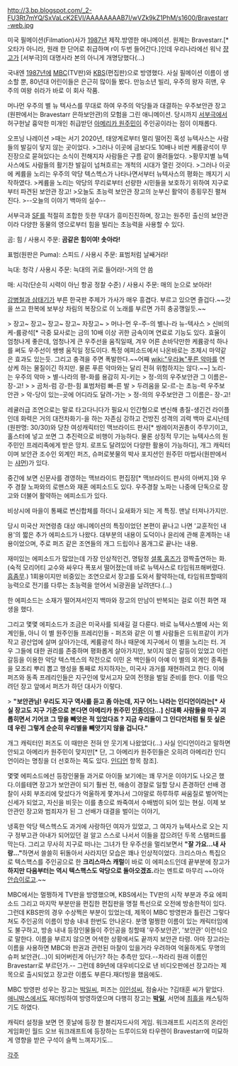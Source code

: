 http://3.bp.blogspot.com/_2-FU3Rt7mYQ/SxVaLcK2EVI/AAAAAAAAB7I/wVZk9kZ1PhM/s1600/Bravestarr-web.jpg

미국 필메이션(Filmation)사가 [[1987년]] 제작.방영한 애니메이션. 원제는 Bravestarr.[* 오타가 아니라, 원래 한 단어로 취급하며 r이 두번 들어간다.]인데 우리나라에선 워낙 [[쟝고]]가 [서부극]의 대명사라 본의 아니게 개명당했다(...)

국내엔 [[1987년]]에 [[MBC]](TV판)와 [[KBS]](편집판)으로 방영했다. 
사실 필메이션 이름이 생소할 뿐, 80년대 어린이들은 은근히 많이들 봤다. 만능소년 빌리, 우주의 왕자 히맨, 우주의 여왕 쉬라가 바로 이 회사 작품.

머나먼 우주의 별 뉴 텍사스를 무대로 하여 우주의 악당들과 대결하는 우주보안관 장고(원판에서는 Bravestarr 은하보안관)의 모험을 그린 애니메이션. 당시까지 [[서부극]]에서 허구헌날 흉악한 미개인 취급받던 [[아메리카 원주민]]이 주인공이라는 점이 이채롭다.

오프닝 나레이션
>때는 서기 2020년, 태양계로부터 멀리 떨어진 혹성 뉴텍사스는 사람들의 발길이 닿지 않는 곳이었다.
>그러나 이곳에 금보다도 10배나 비싼 케륨광석이 무진장으로 묻혀있다는 소식이 전해지자 사람들은 구름 같이 몰려들었다.
>황무지별 뉴텍사스에도 사람들의 활기찬 발길이 넘쳐흐르는 개척의 시대가 열린 것이다.
>그러나 이곳에 케륨을 노리는 우주의 악당 텍스헥스가 나타나면서부터 뉴텍사스의 평화는 깨지기 시작하였다.
>케륨을 노리는 악당의 무리로부터 선량한 시민들을 보호하기 위하여 지구로부터 파견된 보안관 장고!
>오늘도 초능력 보안관 장고의 눈부신 활약이 종횡무진 펼쳐진다.
>--오늘의 이야기 백마의 실수--

서부극과 [[SF]]를 적절히 조합한 듯한 무대가 흥미진진하며, 장고는 원주민 출신의 보안관이라 다양한 동물의 영으로부터 힘을 빌리는 초능력을 사용할 수 있다.

곰: 힘 / 사용시 주문: '''곰같은 힘이여! 솟아라!'''

표범(원판은 Puma): 스피드 / 사용시 주문: 표범처럼 날쌔거라!

늑대: 청각 / 사용시 주문: 늑대의 귀로 들어라!-거의 안 씀

매: 시각(단순히 시력이 아닌 항공 정찰 수준) / 사용시 주문: 매의 눈으로 보아라!

[[강병철과 삼태기]]가 부른 한국판 주제가 가사가 매우 흥겹다. 부르고 있으면 즐겁다.~~갓을 쓰고 한복에 보부상 차림의 복장으로 이 노래를 부르면 가히 충공깽일듯.~~

> 장고~ 장고~ 장고~ 장고~ 자장고~ 
> 머나-먼 우-주-의 별나-라 뉴-텍사스
> 신비의 케-륨광석[* 극중 묘사로는 금의 10배 이상 귀한 금속이며 연료로 기능도 있다. 효율이 엄청나게 좋은데, 엄청나게 큰 우주선을 움직일때, 겨우 어른 손바닥만한 케륨광석 하나를 써도 우주선이 쌩쌩 움직일 정도이다. 특정 에피소드에서 나온바로는 조제시 마약같은 효과도 있는듯. 그리고 충격을 주면 폭발한다.~~어째 [[wiki:"우라늄"푸른 악마]]를 연상케 하는 물질이긴 하지만. 물론 푸른 악마와는 달리 전혀 위험하지는 않다.~~] 노리-는 우주의 악마
> 별-나라의 평-화를 용감히 지-키는
> 정-의의 우주보안관 그 이름은- 장-고!
>
> 곰처-럼 강-한-힘 표범처럼 빠-른 발
> 두려움을 모-르-는 초능-력 우주보안관
> 악-당이 있는-곳에 어디라도 달려-가는 
> 정-의의 우주보안관 그 이름은- 장-고!

레귤러급 조연으로는 말로 타고다니다가 필요시 인간형으로 변신해 총질-생긴건 라이플인데 화력은 거의 대전차화기-을 하는 자존심 강하고 건방진 성격의 괴력 백마 로시난테(원판명: 30/30)와 당찬 여성캐릭터인 맥브라이드 판사[* 쌍레이저권총이 주무기이고, 홀스터에 넣고 쏘면 그 추진력으로 비행이 가능하다. 물론 상징적 무기는 뉴텍사스의 원주민인 프레리족에게 받은 망치. 로프도 달려있어 다양한 활용이 가능하다], 개그 캐릭터이며 보안관 조수인 외계인 퍼즈, 슈퍼로봇물의 박사 포지션인 원주민 마법사(원판에서는 [[샤먼]])가 있다.

중간에 보면 신문사를 경영하는 맥브라이드 편집장[* 맥브라이드 판사의 아버지.]와 우주 경찰 노파와의 로맨스와 재혼 에피소드도 있다. 우주경찰 노파는 나중에 단독으로 장고와 더불어 활약하는 에피소드가 있다.

비상시에 마을이 통째로 변신합체를 하더니 요새화가 되는 게 특징. 맨날 터져나가지만.

당시 미국산 저연령층 대상 애니메이션의 특징이었던 본편이 끝나고 나면 '교훈적인 내용'의 짧은 추가 에피소드가 나왔다. 대부분의 내용이 도덕이나 윤리에 관해 훈계하는 내용이었으며, 주로 퍼즈 같은 조연들의 개그 드립이나 몸개그로 끝나는 내용. 

재미있는 에피소드가 많았는데 가장 인상적인건, 명탐정 [[셜록 홈즈]]가 깜짝출연하는 화.(숙적 모리어티 교수와 싸우다 폭포서 떨어졌는데 바로 뉴텍사스로 타임워프해버렸다. [[흠좀무]].) 1회용이지만 비중있는 조연으로서 장고를 도와서 활약하는데, 타임워프할때의 능력으로 전기를 다루는 초능력을 얻어서 뇌광권을 날려댄다.(…)

한 에피소드는 소재가 떨어져서인지 백마와 장고의 만남이 반복되는 걸로 이전 화면 재생을 했다.

그리고 몇몇 에피소드가 조금은 미국사를 되새길 걸 다룬다. 바로 뉴텍사스별에 사는 외계인들, 아니 이 별 원주인들 프레리인들 - 퍼즈와 같은 이 별 사람들은 드워프같이 키가 작고 광산업에 살며 살아가는데, 케륨광석 하나 때문에 지구에서 이 별을 노리는 터. 겨우 그들에 대한 권리를 존중하며 평화롭게 살아가지만, 보이지 않은 갈등이 있었고 이런 갈등을 이용한 악당 텍스헥스의 작전으로 이민 온 백인들이 아예 이 별의 외계인 종족들을 모조리 뿌리 뽑고 행성을 통째로 차지하자는, 미국사 과거를 재현하려고 한다. 이에 퍼즈와 동족 프레리인들은 지구인에 맞서고자 모여 전쟁을 벌일 준비를 한다. 이를 막으려던 장고 앞에서 퍼즈가 하던 대사가 이렇다.

> '''"보안관님! 우리도 지구 역사를 듣고 좀 아는데, 지구 어느 나라는 인디언이라는[* 사실 장고도 지구 기준으로 본다면 아메리카 원주민 [[인종]]이다...] 신대륙 사람들을 마구 괴롭히면서 기어코 그 땅을 빼앗은 적 있었다죠 ? 지금 우리들이 그 인디언처럼 될 듯 싶은데 우린 그렇게 순순히 우리별을 빼앗기지 않을 겁니다."''' 

개그 캐릭터인 퍼즈도 이 때만은 전혀 안 웃기게 나왔었다(...) 사실 인디언이라고 말하면 안되고 아메리카 원주민이 맞지만[* 단, 그 아메리카 원주민들은 오히려 아메리칸 인디언이라는 명칭을 더 선호하는 쪽도 있다. [[인디언]] 항목 참조].

몇몇 에피소드에선 등장인물들 과거로 아이들 보기에는 꽤 무거운 이야기도 나오곤 했다.이를테면 장고가 보안관이 되기 훨씬 전, 애송이 경찰로 일할 당시 존경하던 선배 경찰이 사회 부조리에 맞섰다가 억울하게 쫓겨나서 그야말로 하루하루 싸움질로 벌어먹는 신세가 되었고, 자신을 비웃는 이를 총으로 쏴죽여서 수배범이 되어 있는 현실. 이제 보안관인 장고와 범죄자가 된 그 선배가 대결을 벌이는 이야기, 

냉혹한 악당 텍스헥스도 과거에 사랑하던 여자가 있었고, 그 여자가 뉴텍사스로 오는 지구 정부고관 아내가 되어있던 걸 알고 스스로 나서서 이들을 잡으려던 두목 스탬퍼드를 막는다. 그리고 무사히 지구로 떠나는 그녀가 탄 우주선을 멀리보면서 '''"잘 가요...내 사랑..."'''하면서 쓸쓸히 뒤돌아서 사라지던 모습은 꽤나 인상적이었다. 크리스마스 특집으로 텍스핵스를 주인공으로 한 '''크리스마스 캐럴'''이 바로 이 에피소드인데 끝부분에 장고가 '''하지만 다음부터는 역시 텍스핵스도 악당으로 돌아오겠죠.'''라는 멘트로 마무리 ~~아아 [[안습]]이로고.~~

MBC에서는 멀쩡하게 TV판을 방영했으며, KBS에서는 TV판의 시작 부분과 주요 에피소드 그리고 마지막 부분만을 편집한 편집판을 명절 특선으로 오전에 방송한적이 있다. 그런데 KBS판의 경우 수상쩍은 부분이 있었는데, 제목이 MBC 방영판과 틀린건 그렇다쳐도 주인공의 이름이 방송 내내 한번도 안나온다. 분명 멀쩡한 이름이 있는 캐릭터임에도 불구하고, 방송 내내 등장인물들이 주인공을 칭할때 '우주보안관', '보안관' 이런식으로 말한다. 이름을 부르지 않으면 어색한 상황에서도 끝까지 보안관 타령. 아마 장고라는 이름을 사용하면 MBC와 판권과 관련된 마찰이 있을거라 우려하여 억울하게도 무명의 슈퍼 보안관(...)이 되어버린게 아닌가? 하는 추측만 있다.--차라리 원래 이름인 Bravestarr로 부르던가.-- 그런데 89년에 대우비디오로 낸 비디오판에선 장고라는 제목으로 출시되었고 장고란 이름도 부른다.재더빙을 했음에도.

MBC 방영판 성우는 장고는 [[박일]]씨, 퍼즈는 [[이인성]]씨, 점술사는 ?김태훈 씨가 맡았다.
[[애니박스]]에서도 재더빙하여 방영하였으며 다행히 장고는 '''[[박일]]''', 서먼에 [[최흘]]을 캐스팅하기도 하였다.


캐릭터 설정을 보면 먼 훗날에 등장 한 블리자드사의 게임. 워크래프트 시리즈의 온라인 게임화인 월드 오브 워크래프트에 등장하는 드루이드와 타우렌이 Bravestarr에 미묘하게 영향을 받은 구석이 슬쩍 느껴지기도...

[[각주]]
